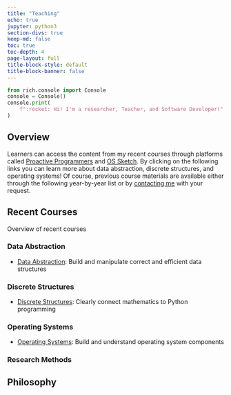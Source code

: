 ```yaml
---
title: "Teaching"
echo: true
jupyter: python3
section-divs: true
keep-md: false
toc: true
toc-depth: 4
page-layout: full
title-block-style: default
title-block-banner: false
---
```


```python
from rich.console import Console
console = Console()
console.print(
    f":rocket: Hi! I'm a researcher, Teacher, and Software Developer!"
)
```

## Overview

Learners can access the content from my recent courses through platforms called
[Proactive Programmers](https://proactiveprogrammers.com/) and [OS
Sketch](https://www.os-sketch.com/). By clicking on the following links you can
learn more about data abstraction, discrete structures, and operating systems!
Of course, previous course materials are available either through the following
year-by-year list or by [contacting me](/contact/) with your request.

## Recent Courses

Overview of recent courses

### Data Abstraction

- [Data
  Abstraction](https://proactiveprogrammers.com/data-abstraction/introduction-data-abstraction/):
  Build and manipulate correct and efficient data structures

### Discrete Structures

- [Discrete
  Structures](https://proactiveprogrammers.com/discrete-structures/introduction-discrete-structures/):
  Clearly connect mathematics to Python programming

### Operating Systems

- [Operating Systems](https://www.os-sketch.com/): Build and understand operating system components

### Research Methods

## Philosophy
